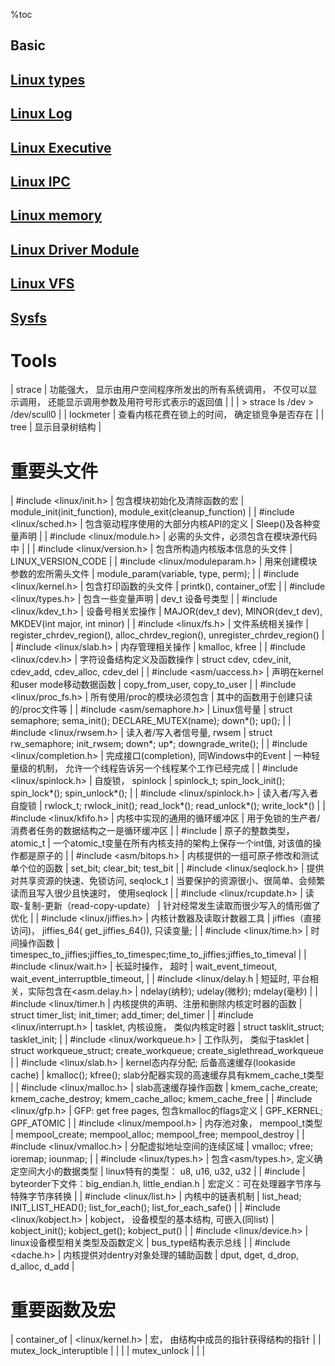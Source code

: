 %toc

== Basic ==
== [[Linux types]] ==
== [[Linux Log]] ==
== [[Linux Executive]] ==
== [[Linux IPC]] ==
== [[Linux memory]] ==
== [[Linux Driver Module]] ==
== [[Linux VFS]] ==
== [[Sysfs]] ==


= Tools =
| strace    | 功能强大， 显示由用户空间程序所发出的所有系统调用， 不仅可以显示调用， 还能显示调用参数及用符号形式表示的返回值 |
|           | > strace ls /dev > /dev/scull0                                                                                  |
| lockmeter | 查看内核花费在锁上的时间， 确定锁竞争是否存在                                                                   |
| tree      | 显示目录树结构                                                                                                  |


= 重要头文件 =
| #include <linux/init.h>        | 包含模块初始化及清除函数的宏                    | module_init(init_function), module_exit(cleanup_function)                   |
| #include <linux/sched.h>       | 包含驱动程序使用的大部分内核API的定义           | Sleep()及各种变量声明                                                       |
| #include <linux/module.h>      | 必需的头文件，必须包含在模块源代码中            |                                                                             |
| #include <linux/version.h>     | 包含所构造内核版本信息的头文件                  | LINUX_VERSION_CODE                                                          |
| #include <linux/moduleparam.h> | 用来创建模块参数的宏所需头文件                  | module_param(variable, type, perm);                                         |
| #include <linux/kernel.h>      | 包含打印函数的头文件                            | printk(), container_of宏                                                    |
| #include <linux/types.h>       | 包含一些变量声明                                | dev_t 设备号类型                                                            |
| #include <linux/kdev_t.h>      | 设备号相关宏操作                                | MAJOR(dev_t dev), MINOR(dev_t dev), MKDEV(int major, int minor)             |
| #include <linux/fs.h>          | 文件系统相关操作                                | register_chrdev_region(), alloc_chrdev_region(), unregister_chrdev_region() |
| #include <linux/slab.h>        | 内存管理相关操作                                | kmalloc, kfree                                                              |
| #include <linux/cdev.h>        | 字符设备结构定义及函数操作                      | struct cdev, cdev_init, cdev_add, cdev_alloc, cdev_del                      |
| #include <asm/uaccess.h>       | 声明在kernel和user mode移动数据函数             | copy_from_user, copy_to_user                                                |
| #include <linux/proc_fs.h>     | 所有使用/proc的模块必须包含                     | 其中的函数用于创建只读的/proc文件等                                         |
| #include <asm/semaphore.h>     | Linux信号量                                     | struct semaphore;  sema_init();  DECLARE_MUTEX(name); down*(); up();        |
| #include <linux/rwsem.h>       | 读入者/写入者信号量, rwsem                      | struct rw_semaphore;  init_rwsem; down*; up*; downgrade_write();            |
| #include <linux/completion.h>  | 完成接口(completion), 同Windows中的Event        | 一种轻量级的机制， 允许一个线程告诉另一个线程某个工作已经完成               |
| #include <linux/spinlock.h>    | 自旋锁， spinlock                               | spinlock_t; spin_lock_init(); spin_lock*(); spin_unlock*();                 |
| #include <linux/spinlock.h>    | 读入者/写入者自旋锁                             | rwlock_t; rwlock_init(); read_lock*(); read_unlock*(); write_lock*()        |
| #include <linux/kfifo.h>       | 内核中实现的通用的循环缓冲区                    | 用于免锁的生产者/消费者任务的数据结构之一是循环缓冲区                       |
| #include <asm/atomic>          | 原子的整数类型， atomic_t                       | 一个atomic_t变量在所有内核支持的架构上保存一个int值, 对该值的操作都是原子的 |
| #include <asm/bitops.h>        | 内核提供的一组可原子修改和测试单个位的函数      | set_bit; clear_bit; test_bit                                                |
| #include <linux/seqlock.h>     | 提供对共享资源的快速、免锁访问, seqlock_t       | 当要保护的资源很小、很简单、会频繁读而且写入很少且快速时， 使用seqlock      |
| #include <linux/rcupdate.h>    | 读取-复制-更新（read-copy-update）              | 针对经常发生读取而很少写入的情形做了优化                                    |
| #include <linux/jiffies.h>     | 内核计数器及读取计数器工具                      | jiffies（直接访问)， jiffies_64( get_jiffies_64()), 只读变量;               |
| #include <linux/time.h>        | 时间操作函数                                    | timespec_to_jiffies;jiffies_to_timespec;time_to_jiffies;jiffies_to_timeval  |
| #include <linux/wait.h>        | 长延时操作， 超时                               | wait_event_timeout, wait_event_interruptble_timeout,                        |
| #include <linux/delay.h        | 短延时, 平台相关，实际包含在<asm.delay.h>       | ndelay(纳秒); udelay(微秒); mdelay(毫秒)                                    |
| #include <linux/timer.h        | 内核提供的声明、注册和删除内核定时器的函数      | struct timer_list; init_timer; add_timer; del_timer                         |
| #include <linux/interrupt.h>   | tasklet, 内核设施， 类似内核定时器              | struct tasklit_struct; tasklet_init;                                        |
| #include <linux/workqueue.h>   | 工作队列， 类似于tasklet                        | struct workqueue_struct; create_workqueue; create_siglethread_workqueue     |
| #include <linux/slab.h>        | kernel态内存分配; 后备高速缓存(lookaside cache) | kmalloc(); kfree(); slab分配器实现的高速缓存具有kmem_cache_t类型            |
| #include <linux/malloc.h>      | slab高速缓存操作函数                            | kmem_cache_create; kmem_cache_destroy; kmem_cache_alloc; kmem_cache_free    |
| #include <linux/gfp.h>         | GFP: get free pages, 包含kmalloc的flags定义     | GPF_KERNEL; GPF_ATOMIC                                                      |
| #include <linux/mempool.h>     | 内存池对象， mempool_t类型                      | mempool_create; mempool_alloc; mempool_free; mempool_destroy                |
| #include <linux/vmalloc.h>     | 分配虚拟地址空间的连续区域                      | vmalloc; vfree; ioremap; iounmap;                                           |
| #include <linux/types.h>       | 包含<asm/types.h>, 定义确定空间大小的数据类型   | linux特有的类型： u8, u16, u32, u32                                         |
| #include <linux/byteorder>     | byteorder下文件：big_endian.h, little_endian.h  | 宏定义：可在处理器字节序与特殊字节序转换                                    |
| #include <linux/list.h>        | 内核中的链表机制                                | list_head; INIT_LIST_HEAD(); list_for_each(); list_for_each_safe()          |
| #include <linux/kobject.h>     | kobject， 设备模型的基本结构, 可嵌入(同list)    | kobject_init(); kobject_get(); kobject_put()                                |
| #include <linux/device.h>      | linux设备模型相关类型及函数定义                 | bus_type结构表示总线                                                        |
| #include <dache.h>             | 内核提供对dentry对象处理的辅助函数              | dput, dget, d_drop, d_alloc, d_add                                          |

= 重要函数及宏 =
| container_of            | <linux/kernel.h> | 宏， 由结构中成员的指针获得结构的指针 |
| mutex_lock_interuptible |                  |                                       |
| mutex_unlock            |                  |                                       |
